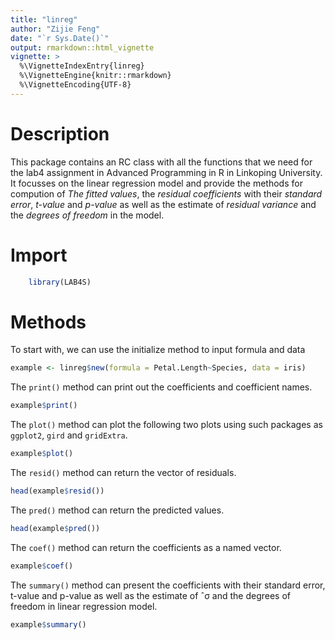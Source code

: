 ```yaml
---
title: "linreg"
author: "Zijie Feng"
date: "`r Sys.Date()`"
output: rmarkdown::html_vignette
vignette: >
  %\VignetteIndexEntry{linreg}
  %\VignetteEngine{knitr::rmarkdown}
  %\VignetteEncoding{UTF-8}
---
```

# Description

This package contains an RC class with all the functions that we need for the lab4 assignment in Advanced Programming in R in Linkoping University. It focusses on the linear regression model and provide the methods for compution of *The fitted values*, the *residual coefficients* with their *standard error*, *t-value* and *p-value* as well as the estimate of *residual variance* and the *degrees of freedom* in the model. 

# Import

```r
    library(LAB4S)
```

# Methods

To start with, we can use the initialize method to input formula and data

```r
example <- linreg$new(formula = Petal.Length~Species, data = iris)
```

The `print()` method can print out the coefficients and coefficient names.

```r
example$print()
```

The `plot()` method can plot the following two plots using such packages as `ggplot2`, `gird` and `gridExtra`.

```r
example$plot()
```

The `resid()` method can return the vector of residuals.

```r
head(example$resid())
```

The `pred()` method can return the predicted values.

```r
head(example$pred())
```

The `coef()` method can return the coefficients as a named vector.

```r
example$coef()
```

The `summary()` method can present the coefficients with their standard error, t-value and p-value as well as the estimate of ˆσ and the degrees of freedom in linear regression model.

```r
example$summary()
```



